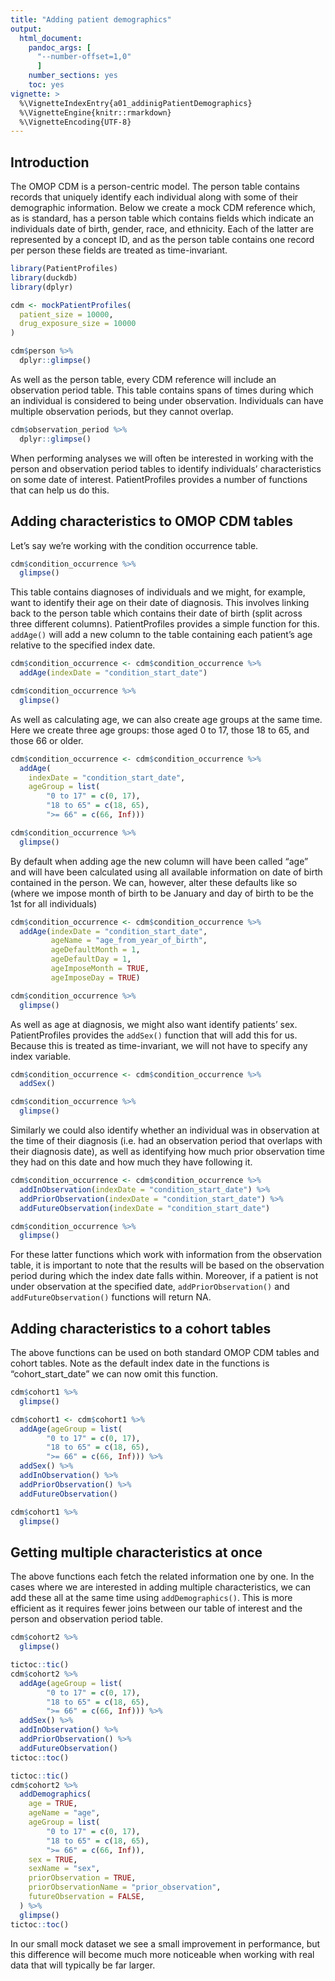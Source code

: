 ```yaml
---
title: "Adding patient demographics"
output: 
  html_document:
    pandoc_args: [
      "--number-offset=1,0"
      ]
    number_sections: yes
    toc: yes
vignette: >
  %\VignetteIndexEntry{a01_addinigPatientDemographics}
  %\VignetteEngine{knitr::rmarkdown}
  %\VignetteEncoding{UTF-8}
---
```


## Introduction
The OMOP CDM is a person-centric model. The person table contains records that uniquely identify each individual along with some of their demographic information. Below we create a mock CDM reference which, as is standard, has a person table which contains fields which indicate an individuals date of birth, gender, race, and ethnicity. Each of the latter are represented by a concept ID, and as the person table contains one record per person these fields are treated as time-invariant.

```r
library(PatientProfiles)
library(duckdb)
library(dplyr)

cdm <- mockPatientProfiles(
  patient_size = 10000,
  drug_exposure_size = 10000
)

cdm$person %>% 
  dplyr::glimpse()
```

As well as the person table, every CDM reference will include an observation period table. This table contains spans of times during which an individual is considered to being under observation. Individuals can have multiple observation periods, but they cannot overlap.

```r
cdm$observation_period %>% 
  dplyr::glimpse()
```

When performing analyses we will often be interested in working with the person and observation period tables to identify individuals' characteristics on some date of interest. PatientProfiles provides a number of functions that can help us do this.

## Adding characteristics to OMOP CDM tables

Let's say we're working with the condition occurrence table. 

```r
cdm$condition_occurrence %>%
  glimpse()
```

This table contains diagnoses of individuals and we might, for example, want to identify their age on their date of diagnosis. This involves linking back to the person table which contains their date of birth (split across three different columns). PatientProfiles provides a simple function for this. `addAge()` will add a new column to the table containing each patient's age relative to the specified index date.

```r
cdm$condition_occurrence <- cdm$condition_occurrence %>%
  addAge(indexDate = "condition_start_date")

cdm$condition_occurrence %>%
  glimpse()
```

As well as calculating age, we can also create age groups at the same time. Here we create three age groups: those aged 0 to 17, those 18 to 65, and those 66 or older.

```r
cdm$condition_occurrence <- cdm$condition_occurrence %>%
  addAge(
    indexDate = "condition_start_date",
    ageGroup = list(
        "0 to 17" = c(0, 17),
        "18 to 65" = c(18, 65),
        ">= 66" = c(66, Inf)))

cdm$condition_occurrence %>%
  glimpse()
```


By default when adding age the new column will have been called "age" and will have been calculated using all available information on date of birth contained in the person. We can, however, alter these defaults like so (where we impose month of birth to be January and day of birth to be the 1st for all individuals)

```r
cdm$condition_occurrence <- cdm$condition_occurrence %>%
  addAge(indexDate = "condition_start_date", 
         ageName = "age_from_year_of_birth", 
         ageDefaultMonth = 1,
         ageDefaultDay = 1,
         ageImposeMonth = TRUE, 
         ageImposeDay = TRUE)

cdm$condition_occurrence %>%
  glimpse()
```

As well as age at diagnosis, we might also want identify patients' sex. PatientProfiles provides the `addSex()` function that will add this for us. Because this is treated as time-invariant, we will not have to specify any index variable.

```r
cdm$condition_occurrence <- cdm$condition_occurrence %>%
  addSex()

cdm$condition_occurrence %>%
  glimpse()
```

Similarly we could also identify whether an individual was in observation at the time of their diagnosis (i.e. had an observation period that overlaps with their diagnosis date), as well as identifying how much prior observation time they had on this date and how much they have following it. 

```r
cdm$condition_occurrence <- cdm$condition_occurrence %>%
  addInObservation(indexDate = "condition_start_date") %>% 
  addPriorObservation(indexDate = "condition_start_date") %>% 
  addFutureObservation(indexDate = "condition_start_date")

cdm$condition_occurrence %>%
  glimpse()
```

For these latter functions which work with information from the observation table, it is important to note that the results will be based on the observation period during which the index date falls within. Moreover, if a patient is not under observation at the specified date, `addPriorObservation()` and `addFutureObservation()` functions will return NA.

## Adding characteristics to a cohort tables

The above functions can be used on both standard OMOP CDM tables and cohort tables. Note as the default index date in the functions is "cohort_start_date" we can now omit this function.

```r
cdm$cohort1 %>%
  glimpse()

cdm$cohort1 <- cdm$cohort1 %>%
  addAge(ageGroup = list(
        "0 to 17" = c(0, 17),
        "18 to 65" = c(18, 65),
        ">= 66" = c(66, Inf))) %>% 
  addSex() %>% 
  addInObservation() %>%
  addPriorObservation() %>%
  addFutureObservation()

cdm$cohort1 %>%
  glimpse()
```


## Getting multiple characteristics at once

The above functions each fetch the related information one by one. In the cases where we are interested in adding multiple characteristics, we can add these all at the same time using `addDemographics()`. This is more efficient as it requires fewer joins between our table of interest and the person and observation period table.

```r
cdm$cohort2 %>%
  glimpse()

tictoc::tic()
cdm$cohort2 %>%
  addAge(ageGroup = list(
        "0 to 17" = c(0, 17),
        "18 to 65" = c(18, 65),
        ">= 66" = c(66, Inf))) %>% 
  addSex() %>% 
  addInObservation() %>%
  addPriorObservation() %>%
  addFutureObservation()
tictoc::toc()

tictoc::tic()
cdm$cohort2 %>%
  addDemographics(
    age = TRUE,
    ageName = "age",
    ageGroup = list(
        "0 to 17" = c(0, 17),
        "18 to 65" = c(18, 65),
        ">= 66" = c(66, Inf)),
    sex = TRUE,
    sexName = "sex",
    priorObservation = TRUE,
    priorObservationName = "prior_observation",
    futureObservation = FALSE,
  ) %>%
  glimpse()
tictoc::toc()
```

In our small mock dataset we see a small improvement in performance, but this difference will become much more noticeable when working with real data that will typically be far larger.
